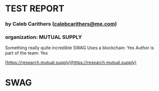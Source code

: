 
# TEST REPORT
### by Caleb Carithers (calebcarithers@me.com)
### organization: MUTUAL SUPPLY

Something really quite incredible
SWAG
Uses a blockchain: Yes
Author is part of the team: Yes
  
[https://research.mutual.supply](https://research.mutual.supply)
# SWAG

